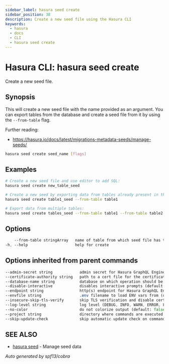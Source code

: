 ```yaml
---
sidebar_label: hasura seed create
sidebar_position: 38
description: Create a new seed file using the Hasura CLI
keywords:
  - hasura
  - docs
  - CLI
  - hasura seed create
---
```


# Hasura CLI: hasura seed create

Create a new seed file.

## Synopsis

This will create a new seed file with the name provided as an argument. You can export tables from the database and create a seed file from it by using the ``--from-table`` flag.

Further reading:
- https://hasura.io/docs/latest/migrations-metadata-seeds/manage-seeds/


```bash
hasura seed create seed_name [flags]
```

## Examples

```bash
# Create a new seed file and use editor to add SQL:
hasura seed create new_table_seed

# Create a new seed by exporting data from tables already present in the database:
hasura seed create table1_seed --from-table table1

# Export data from multiple tables:
hasura seed create tables_seed --from-table table1 --from-table table2
```

## Options

```sass
    --from-table stringArray   name of table from which seed file has to be initialized. e.g. table1, myschema1.table1
-h, --help                     help for create
```

## Options inherited from parent commands

```sass
--admin-secret string            admin secret for Hasura GraphQL Engine (env "HASURA_GRAPHQL_ADMIN_SECRET")
--certificate-authority string   path to a cert file for the certificate authority (env "HASURA_GRAPHQL_CERTIFICATE_AUTHORITY")
--database-name string           database on which operation should be applied
--disable-interactive            disables interactive prompts (default: false) (env "HASURA_GRAPHQL_DISABLE_INTERACTIVE")
--endpoint string                http(s) endpoint for Hasura GraphQL Engine (env "HASURA_GRAPHQL_ENDPOINT")
--envfile string                 .env filename to load ENV vars from (default ".env")
--insecure-skip-tls-verify       skip TLS verification and disable cert checking (default: false) (env "HASURA_GRAPHQL_INSECURE_SKIP_TLS_VERIFY")
--log-level string               log level (DEBUG, INFO, WARN, ERROR, FATAL) (default "INFO")
--no-color                       do not colorize output (default: false)
--project string                 directory where commands are executed (default: current dir)
--skip-update-check              skip automatic update check on command execution
```

## SEE ALSO

- [hasura seed](/hasura-cli/commands/hasura_seed.mdx) - Manage seed data

_Auto generated by spf13/cobra_
